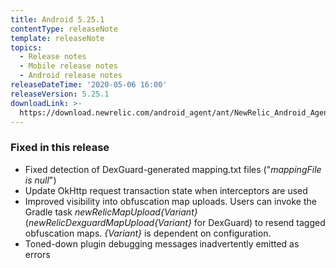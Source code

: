 ```yaml
---
title: Android 5.25.1
contentType: releaseNote
template: releaseNote
topics:
  - Release notes
  - Mobile release notes
  - Android release notes
releaseDateTime: '2020-05-06 16:00'
releaseVersion: 5.25.1
downloadLink: >-
  https://download.newrelic.com/android_agent/ant/NewRelic_Android_Agent_5.25.1.zip
---
```


### Fixed in this release

* Fixed detection of DexGuard-generated mapping.txt files ("_mappingFile is null_")
* Update OkHttp request transaction state when interceptors are used
* Improved visibility into obfuscation map uploads. Users can invoke the Gradle task _newRelicMapUpload&#x7B;Variant}_ (_newRelicDexguardMapUpload&#x7B;Variant}_ for DexGuard) to resend tagged obfuscation maps. _&#x7B;Variant}_ is dependent on configuration.
* Toned-down plugin debugging messages inadvertently emitted as errors
